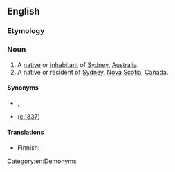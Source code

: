 ==English==

===Etymology===
{{suffix|en|Sydney|ite}}

===Noun===
{{en-noun}}

# A [[native]] or [[inhabitant]] of [[Sydney]], [[Australia]].
# A native or resident of [[Sydney]], [[Nova Scotia]], [[Canada]].

====Synonyms====
* {{sense|Australia}} {{l|en|Sydneysider}}, {{l|en|Sydney-sider}}
* {{l|en|Sydnesian}} ([http://trove.nla.gov.au/ndp/del/article/12856328?searchTerm=sydnesian&searchLimits= c.1837])

====Translations====
{{trans-see|native of Sydney, Australia|Sydneysider}}

{{trans-top|native of Sydney, Nova Scotia}}
* Finnish: {{t|fi|sydneyläinen}}
{{trans-mid}}
{{trans-bottom}}

[[Category:en:Demonyms]]